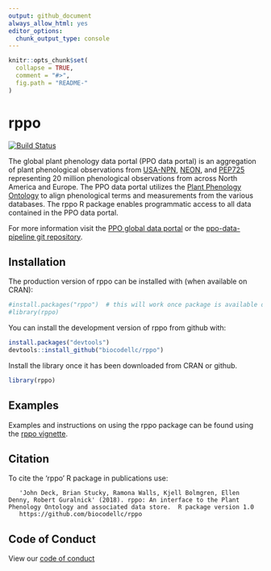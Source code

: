 ```yaml
---
output: github_document
always_allow_html: yes
editor_options: 
  chunk_output_type: console
---
```


<!-- README.md is generated from README.Rmd. Please edit that file -->

```r
knitr::opts_chunk$set(
  collapse = TRUE,
  comment = "#>",
  fig.path = "README-"
)
```

# rppo
[![Build Status](https://travis-ci.org/biocodellc/rppo.svg?branch=master)](https://travis-ci.org/biocodellc/rppo)


The global plant phenology data portal (PPO data portal) is an aggregation of 
plant phenological observations from [USA-NPN](https://www.usanpn.org/usa-national-phenology-network), [NEON](https://www.neonscience.org/), and [PEP725](http://www.pep725.eu/) representing 
20 million phenological observations from across North America and Europe.  The PPO data portal utilizes the [Plant
Phenology Ontology](https://github.com/PlantPhenoOntology/ppo/) to align phenological
terms and measurements from the various databases. The rppo R package enables programmatic access to all data contained in the PPO data portal. 

For more information visit the [PPO global data portal](http://plantphenology.org/) or the 
[ppo-data-pipeline git repository](https://github.com/biocodellc/ppo-data-pipeline).

## Installation

The production version of rppo can be installed with (when available on CRAN):
```r
#install.packages("rppo")  # this will work once package is available on CRAN
#library(rppo)
```

You can install the development version of rppo from github with:

```r
install.packages("devtools")
devtools::install_github("biocodellc/rppo")
```


Install the library once it has been downloaded from CRAN or github.

```r
library(rppo)
```

## Examples

Examples and instructions on using the rppo package can be found using the [rppo vignette](vignettes/rppo-vignette.md).

## Citation
To cite the 'rppo' R package in publications use:

```
   'John Deck, Brian Stucky, Ramona Walls, Kjell Bolmgren, Ellen Denny, Robert Guralnick' (2018). rppo: An interface to the Plant Phenology Ontology and associated data store.  R package version 1.0
   https://github.com/biocodellc/rppo
```

## Code of Conduct
View our [code of conduct](CONDUCT.md)

